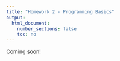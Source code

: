 ```yaml
---
title: "Homework 2 - Programming Basics"
output:
  html_document:
    number_sections: false
    toc: no
---
```


Coming soon!
